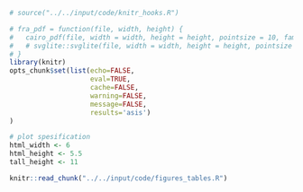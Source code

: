 
```r
# source("../../input/code/knitr_hooks.R")

# fra_pdf = function(file, width, height) {
#   cairo_pdf(file, width = width, height = height, pointsize = 10, family = "PT Sans")
#   # svglite::svglite(file, width = width, height = height, pointsize = 10)
# }
library(knitr)
opts_chunk$set(list(echo=FALSE,
                    eval=TRUE,
                    cache=FALSE,
                    warning=FALSE,
                    message=FALSE,
                    results='asis')
)

# plot spesification
html_width <- 6
html_height <- 5.5
tall_height <- 11
```


```r
knitr::read_chunk("../../input/code/figures_tables.R")
```


```r
```


```r
```

\clearpage

```r
```


```r
```



<!-- %\section{Forest area and land use} -->

```r
```


```r
```


```r
```



<!-- %\section{Forest types} -->

```r
```


```r
```


```r
```



```r
```

```r
```


```r
```

```r
```

```r
```




